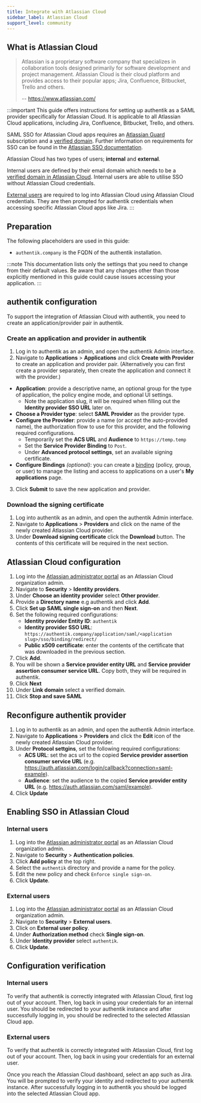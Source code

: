 ```yaml
---
title: Integrate with Atlassian Cloud
sidebar_label: Atlassian Cloud
support_level: community
---
```


## What is Atlassian Cloud

> Atlassian is a proprietary software company that specializes in collaboration tools designed primarily for software development and project management. Atlassian Cloud is their cloud platform and provides access to their popular apps; Jira, Confluence, Bitbucket, Trello and others.
>
> -- https://www.atlassian.com/

:::important
This guide offers instructions for setting up authentik as a SAML provider specifically for Atlassian Cloud. It is applicable to all Atlassian Cloud applications, including Jira, Confluence, Bitbucket, Trello, and others.

SAML SSO for Atlassian Cloud apps requires an [Atlassian Guard](https://support.atlassian.com/security-and-access-policies/docs/understand-atlassian-guard/) subscription and a [verified domain](https://support.atlassian.com/user-management/docs/verify-a-domain-to-manage-accounts/). Further information on requirements for SSO can be found in the [Atlassian SSO documentation](https://support.atlassian.com/security-and-access-policies/docs/configure-saml-single-sign-on-with-an-identity-provider/).

Atlassian Cloud has two types of users; **internal** and **external**.

Internal users are defined by their email domain which needs to be a [verified domain in Atlassian Cloud](https://support.atlassian.com/user-management/docs/verify-a-domain-to-manage-accounts/). Internal users are able to utilise SSO without Atlassian Cloud credentials.

[External users](https://support.atlassian.com/security-and-access-policies/docs/who-are-external-users/) are required to log into Atlassian Cloud using Atlassian Cloud credentials. They are then prompted for authentik credentials when accessing specific Atlassian Cloud apps like Jira.
:::

## Preparation

The following placeholders are used in this guide:

- `authentik.company` is the FQDN of the authentik installation.

:::note
This documentation lists only the settings that you need to change from their default values. Be aware that any changes other than those explicitly mentioned in this guide could cause issues accessing your application.
:::

## authentik configuration

To support the integration of Atlassian Cloud with authentik, you need to create an application/provider pair in authentik.

### Create an application and provider in authentik

1. Log in to authentik as an admin, and open the authentik Admin interface.
2. Navigate to **Applications** > **Applications** and click **Create with Provider** to create an application and provider pair. (Alternatively you can first create a provider separately, then create the application and connect it with the provider.)

- **Application**: provide a descriptive name, an optional group for the type of application, the policy engine mode, and optional UI settings.
    - Note the application slug, it will be required when filling out the **Identity provider SSO URL** later on.
- **Choose a Provider type**: select **SAML Provider** as the provider type.
- **Configure the Provider**: provide a name (or accept the auto-provided name), the authorization flow to use for this provider, and the following required configurations.
    - Temporarily set the **ACS URL** and **Audience** to `https://temp.temp`
    - Set the **Service Provider Binding** to `Post`.
    - Under **Advanced protocol settings**, set an available signing certificate.
- **Configure Bindings** _(optional)_: you can create a [binding](/docs/add-secure-apps/flows-stages/bindings/) (policy, group, or user) to manage the listing and access to applications on a user's **My applications** page.

3. Click **Submit** to save the new application and provider.

### Download the signing certificate

1. Log into authentik as an admin, and open the authentik Admin interface.
2. Navigate to **Applications** > **Providers** and click on the name of the newly created Atlassian Cloud provider.
3. Under **Download signing certificate** click the **Download** button. The contents of this certificate will be required in the next section.

## Atlassian Cloud configuration

1. Log into the [Atlassian administrator portal](https://admin.atlassian.com) as an Atlassian Cloud organization admin.
2. Navigate to **Security** > **Identity providers**.
3. Under **Choose an identity provider** select **Other provider**.
4. Provide a **Directory name** e.g authentik and click **Add**.
5. Click **Set up SAML single sign-on** and then **Next**.
6. Set the following required configurations:
    - **Identity provider Entity ID**: `authentik`
    - **Identity provider SSO URL**: `https://authentik.company/application/saml/<application slug>/sso/binding/redirect/`
    - **Public x509 certificate**: enter the contents of the certificate that was downloaded in the previous section.
7. Click **Add**.
8. You will be shown a **Service provider entity URL** and **Service provider assertion consumer service URL**. Copy both, they will be required in authentik.
9. Click **Next**
10. Under **Link domain** select a verified domain.
11. Click **Stop and save SAML**

## Reconfigure authentik provider

1. Log in to authentik as an admin, and open the authentik Admin interface.
2. Navigate to **Applications** > **Providers** and click the **Edit** icon of the newly created Atlassian Cloud provider.
3. Under **Protocol settgins**, set the following required configurations:
    - **ACS URL**: set the acs url to the copied **Service provider assertion consumer service URL** (e.g. https://auth.atlassian.com/login/callback?connection=saml-example).
    - **Audience**: set the audience to the copied **Service provider entity URL** (e.g. https://auth.atlassian.com/saml/example).
4. Click **Update**

## Enabling SSO in Atlassian Cloud

### Internal users

1. Log into the [Atlassian administrator portal](https://admin.atlassian.com) as an Atlassian Cloud organization admin.
2. Navigate to **Security** > **Authentication policies**.
3. Click **Add policy** at the top right.
4. Select the `authentik` directory and provide a name for the policy.
5. Edit the new policy and check `Enforce single sign-on`.
6. Click **Update**.

### External users

1. Log into the [Atlassian administrator portal](https://admin.atlassian.com) as an Atlassian Cloud organization admin.
2. Navigate to **Security** > **External users**.
3. Click on **External user policy**.
4. Under **Authorization method** check **Single sign-on**.
5. Under **Identity provider** select `authentik`.
6. Click **Update**.

## Configuration verification

### Internal users

To verify that authentik is correctly integrated with Atlassian Cloud, first log out of your account. Then, log back in using your credentials for an internal user. You should be redirected to your authentik instance and after successfully logging in, you should be redirected to the selected Atlassian Cloud app.

### External users

To verify that authentik is correctly integrated with Atlassian Cloud, first log out of your account. Then, log back in using your credentials for an external user.

Once you reach the Atlassian Cloud dashboard, select an app such as Jira. You will be prompted to verify your identity and redirected to your authentik instance. After successfully logging in to authentik you should be logged into the selected Atlassian Cloud app.
